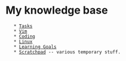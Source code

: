 = My knowledge base =
    * [[Tasks]] 
    * [[Vim]] 
    * [[Coding]]
    * [[Linux]]
    * [[Learning Goals]]
    * [[Scratchpad]] -- various temporary stuff.
